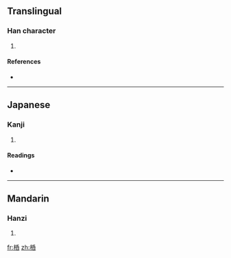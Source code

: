 ==Translingual==

===Han character===
{{Han char|rn=75|rad=木|as=07|sn=11|four=|canj=木竹心口 (DHPR)}}

# {{defn|Han|sort=木07}}

====References====
* {{Han ref|kx=0527.020|dkj=14803|dj=0915.210|hdz=21218.020|uh=6870|ud=26736}}

----

==Japanese==

===Kanji===
{{ja-kanji|grade=|rs=木07}}

# {{defn|Japanese|sort=木07}}

====Readings====
* {{ja-readings|on=[[かつ]] (katsu), [[かち]] (kachi)|kun=[[ゆだめ]] (yudame)}}

----

==Mandarin==

===Hanzi===
{{cmn-hanzi|pin=[[guā]] ([[gua1]]), [[po]] ([[po5]])|wg=kua<sup>1</sup>, p'o<sup>5</sup>}}

# {{defn|Mandarin|sort=木07}}

[[fr:桰]]
[[zh:桰]]